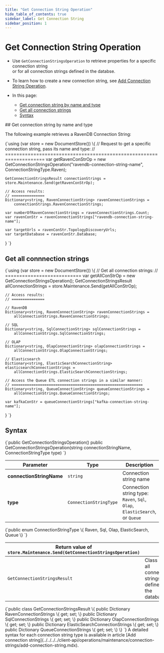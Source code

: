 ```yaml
---
title: "Get Connection String Operation"
hide_table_of_contents: true
sidebar_label: Get Connection String
sidebar_position: 1
---
```





# Get Connection String Operation
<LanguageSwitcher supportedLanguages={supportedLanguages} />
<LanguageContent language="csharp">

<Admonition type="note" title="">

* Use `GetConnectionStringsOperation` to retrieve properties for a specific connection string  
  or for all connection strings defined in the databse.

* To learn how to create a new connection string, see [Add Connection String Operation](../../../../client-api/operations/maintenance/connection-strings/add-connection-string.mdx).

* In this page:
  * [Get connection string by name and type](../../../../client-api/operations/maintenance/connection-strings/get-connection-string.mdx#get-connection-string-by-name-and-type)
  * [Get all connection strings](../../../../client-api/operations/maintenance/connection-strings/get-connection-string.mdx#get-all-connnection-strings)  
  * [Syntax](../../../../client-api/operations/maintenance/connection-strings/get-connection-string.mdx#syntax)

</Admonition>
## Get connection string by name and type

The following example retrieves a RavenDB Connection String:

<TabItem value="get_connection_string_by_name" label="get_connection_string_by_name">
<CodeBlock language="csharp">
{`using (var store = new DocumentStore())
\{
    // Request to get a specific connection string, pass its name and type:
    // ====================================================================
    var getRavenConStrOp = 
        new GetConnectionStringsOperation("ravendb-connection-string-name", ConnectionStringType.Raven);
    
    GetConnectionStringsResult connectionStrings = store.Maintenance.Send(getRavenConStrOp);
    
    // Access results:
    // ===============
    Dictionary<string, RavenConnectionString> ravenConnectionStrings = 
        connectionStrings.RavenConnectionStrings;
    
    var numberOfRavenConnectionStrings = ravenConnectionStrings.Count;
    var ravenConStr = ravenConnectionStrings["ravendb-connection-string-name"];
    
    var targetUrls = ravenConStr.TopologyDiscoveryUrls;
    var targetDatabase = ravenConStr.Database;
\}
`}
</CodeBlock>
</TabItem>



## Get all connnection strings

<TabItem value="get_all_connection_strings" label="get_all_connection_strings">
<CodeBlock language="csharp">
{`using (var store = new DocumentStore())
\{
    // Get all connection strings:
    // ===========================
    var getAllConStrOp = new GetConnectionStringsOperation();
    GetConnectionStringsResult allConnectionStrings = store.Maintenance.Send(getAllConStrOp);
    
    // Access results: 
    // ===============
    
    // RavenDB
    Dictionary<string, RavenConnectionString> ravenConnectionStrings = 
        allConnectionStrings.RavenConnectionStrings;
    
    // SQL
    Dictionary<string, SqlConnectionString> sqlConnectionStrings = 
        allConnectionStrings.SqlConnectionStrings;
    
    // OLAP
    Dictionary<string, OlapConnectionString> olapConnectionStrings = 
        allConnectionStrings.OlapConnectionStrings;
    
    // Elasticsearch
    Dictionary<string, ElasticSearchConnectionString> elasticsearchConnectionStrings = 
        allConnectionStrings.ElasticSearchConnectionStrings;
    
    // Access the Queue ETL connection strings in a similar manner:
    // ============================================================
    Dictionary<string, QueueConnectionString> queueConnectionStrings = 
        allConnectionStrings.QueueConnectionStrings;
    
    var kafkaConStr = queueConnectionStrings["kafka-connection-string-name"];
\}
`}
</CodeBlock>
</TabItem>



## Syntax

<TabItem value="syntax_1" label="syntax_1">
<CodeBlock language="csharp">
{`public GetConnectionStringsOperation()
public GetConnectionStringsOperation(string connectionStringName, ConnectionStringType type)
`}
</CodeBlock>
</TabItem>

| Parameter                | Type                   | Description                                                                    |
|--------------------------|------------------------|--------------------------------------------------------------------------------|
| **connectionStringName** | `string`               | Connection string name                                                         |
| **type**                 | `ConnectionStringType` | Connection string type:<br/>`Raven`, `Sql`, `Olap`, `ElasticSearch`, or `Queue` |

<TabItem value="syntax_2" label="syntax_2">
<CodeBlock language="csharp">
{`public enum ConnectionStringType
\{
    Raven,
    Sql,
    Olap,
    ElasticSearch,
    Queue
\}
`}
</CodeBlock>
</TabItem>

| Return value of `store.Maintenance.Send(GetConnectionStringsOperation)`  |                                                               |
|--------------------------------------------------------------------------|---------------------------------------------------------------|
| `GetConnectionStringsResult`                                             | Class with all connection strings are defined on the database |

<TabItem value="syntax_3" label="syntax_3">
<CodeBlock language="csharp">
{`public class GetConnectionStringsResult
\{
    public Dictionary<string, RavenConnectionString> RavenConnectionStrings \{ get; set; \}
    public Dictionary<string, SqlConnectionString> SqlConnectionStrings \{ get; set; \}
    public Dictionary<string, OlapConnectionString> OlapConnectionStrings \{ get; set; \}
    public Dictionary<string, ElasticSearchConnectionString> ElasticSearchConnectionStrings \{ get; set; \}
    public Dictionary<string, QueueConnectionString> QueueConnectionStrings \{ get; set; \}
\}
`}
</CodeBlock>
</TabItem>

<Admonition type="note" title="">
A detailed syntax for each connection string type is available in article [Add connection string](../../../../client-api/operations/maintenance/connection-strings/add-connection-string.mdx).
</Admonition>




</LanguageContent>

<!---
### Connection Strings
- [Add](../../../../client-api/operations/maintenance/connection-strings/add-connection-string)
- [Remove](../../../../client-api/operations/maintenance/connection-strings/remove-connection-string)


-->